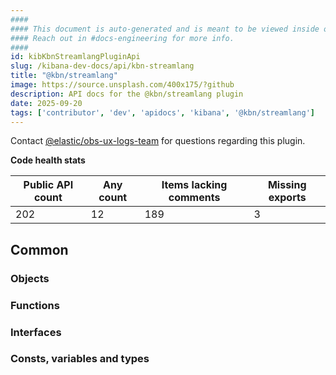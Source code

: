 ```yaml
---
####
#### This document is auto-generated and is meant to be viewed inside our experimental, new docs system.
#### Reach out in #docs-engineering for more info.
####
id: kibKbnStreamlangPluginApi
slug: /kibana-dev-docs/api/kbn-streamlang
title: "@kbn/streamlang"
image: https://source.unsplash.com/400x175/?github
description: API docs for the @kbn/streamlang plugin
date: 2025-09-20
tags: ['contributor', 'dev', 'apidocs', 'kibana', '@kbn/streamlang']
---
```




Contact [@elastic/obs-ux-logs-team](https://github.com/orgs/elastic/teams/obs-ux-logs-team) for questions regarding this plugin.

**Code health stats**

| Public API count  | Any count | Items lacking comments | Missing exports |
|-------------------|-----------|------------------------|-----------------|
| 202 | 12 | 189 | 3 |

## Common

### Objects
<DocDefinitionList data={kbnStreamlangObj.common.objects}/>

### Functions
<DocDefinitionList data={kbnStreamlangObj.common.functions}/>

### Interfaces
<DocDefinitionList data={kbnStreamlangObj.common.interfaces}/>

### Consts, variables and types
<DocDefinitionList data={kbnStreamlangObj.common.misc}/>

